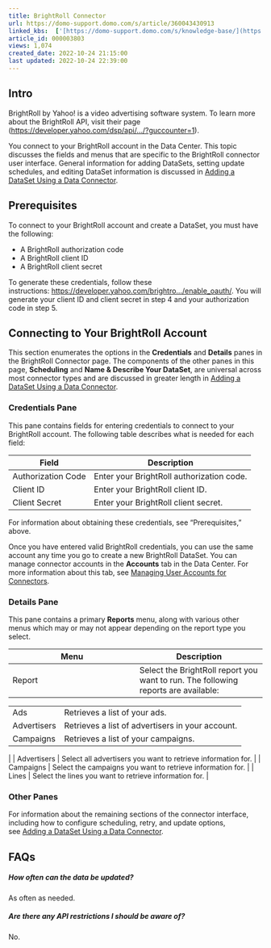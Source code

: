 ```yaml
---
title: BrightRoll Connector
url: https://domo-support.domo.com/s/article/360043430913
linked_kbs:  ['[https://domo-support.domo.com/s/knowledge-base/](https://domo-support.domo.com/s/knowledge-base/)', '[https://domo-support.domo.com/s/](https://domo-support.domo.com/s/)', '[https://domo-support.domo.com/s/topic/0TO5w000000ZammGAC](https://domo-support.domo.com/s/topic/0TO5w000000ZammGAC)', '[https://domo-support.domo.com/s/topic/0TO5w000000ZanLGAS](https://domo-support.domo.com/s/topic/0TO5w000000ZanLGAS)', '[https://domo-support.domo.com/s/topic/0TO5w000000ZaoQGAS](https://domo-support.domo.com/s/topic/0TO5w000000ZaoQGAS)', '[https://domo-support.domo.com/s/article/360042926274](https://domo-support.domo.com/s/article/360042926274)', '[https://domo-support.domo.com/s/article/360042926054](https://domo-support.domo.com/s/article/360042926054)', '[https://domo-support.domo.com/s/article/360043430913](https://domo-support.domo.com/s/article/360043430913)', '[https://domo-support.domo.com/s/topic/0TO5w000000ZaoQGAS/api-connectors](https://domo-support.domo.com/s/topic/0TO5w000000ZaoQGAS/api-connectors)', '[https://domo-support.domo.com/s/article/360043429933](https://domo-support.domo.com/s/article/360043429933)', '[https://domo-support.domo.com/s/article/360043429953](https://domo-support.domo.com/s/article/360043429953)', '[https://domo-support.domo.com/s/article/360042925494](https://domo-support.domo.com/s/article/360042925494)', '[https://domo-support.domo.com/s/article/360043429913](https://domo-support.domo.com/s/article/360043429913)', '[https://domo-support.domo.com/s/article/4408174643607](https://domo-support.domo.com/s/article/4408174643607)', '[https://domo-support.domo.com/s/login/](https://domo-support.domo.com/s/login/)']
article_id: 000003803
views: 1,074
created_date: 2022-10-24 21:15:00
last updated: 2022-10-24 22:39:00
---
```




Intro
-----


BrightRoll by Yahoo! is a video advertising software system. To learn more about the BrightRoll API, visit their page ([https://developer.yahoo.com/dsp/api/.../?guccounter=1](https://developer.yahoo.com/dsp/api/docs/traffic/?guccounter=1 "https://developer.yahoo.com/dsp/api/docs/traffic/?guccounter=1")).


You connect to your BrightRoll account in the Data Center. This topic discusses the fields and menus that are specific to the BrightRoll connector user interface. General information for adding DataSets, setting update schedules, and editing DataSet information is discussed in [Adding a DataSet Using a Data Connector](/s/article/360042926274).


Prerequisites
-------------


To connect to your BrightRoll account and create a DataSet, you must have the following:


* A BrightRoll authorization code
* A BrightRoll client ID
* A BrightRoll client secret


To generate these credentials, follow these instructions: [https://developer.yahoo.com/brightro.../enable\_oauth/](https://developer.yahoo.com/brightroll/dsp/api/docs/authentication/enable_oauth/ "https://developer.yahoo.com/brightroll/dsp/api/docs/authentication/enable_oauth/"). You will generate your client ID and client secret in step 4 and your authorization code in step 5.


Connecting to Your BrightRoll Account
-------------------------------------


This section enumerates the options in the **Credentials** and **Details** panes in the BrightRoll Connector page. The components of the other panes in this page, **Scheduling** and **Name & Describe Your DataSet**, are universal across most connector types and are discussed in greater length in [Adding a DataSet Using a Data Connector](/s/article/360042926274 "Adding a DataSet Using a Data Connector").


### Credentials Pane


This pane contains fields for entering credentials to connect to your BrightRoll account. The following table describes what is needed for each field:  




| Field | Description |
| --- | --- |
| Authorization Code | Enter your BrightRoll authorization code. |
| Client ID | Enter your BrightRoll client ID. |
| Client Secret | Enter your BrightRoll client secret. |


For information about obtaining these credentials, see "Prerequisites," above.


Once you have entered valid BrightRoll credentials, you can use the same account any time you go to create a new BrightRoll DataSet. You can manage connector accounts in the **Accounts** tab in the Data Center. For more information about this tab, see [Managing User Accounts for Connectors](/s/article/360042926054 "Managing User Accounts for Connectors").


### Details Pane


This pane contains a primary **Reports** menu, along with various other menus which may or may not appear depending on the report type you select.




| Menu | Description |
| --- | --- |
| Report | Select the BrightRoll report you want to run. The following reports are available:

|  |  |
| --- | --- |
| Ads | Retrieves a list of your ads. |
| Advertisers | Retrieves a list of advertisers in your account. |
| Campaigns | Retrieves a list of your campaigns. |

 |
| Advertisers | Select all advertisers you want to retrieve information for. |
| Campaigns | Select the campaigns you want to retrieve information for. |
| Lines | Select the lines you want to retrieve information for. |


### Other Panes


For information about the remaining sections of the connector interface, including how to configure scheduling, retry, and update options, see [Adding a DataSet Using a Data Connector](/s/article/360042926274).


FAQs
----


##### How often can the data be updated?


As often as needed.


##### Are there any API restrictions I should be aware of?


No.

